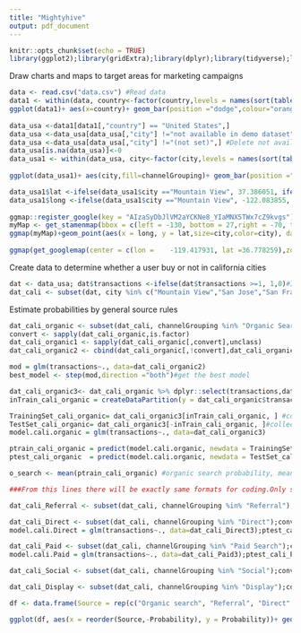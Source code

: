 ---
title: "Mightyhive"
output: pdf_document
---
```{r setup, include=FALSE}
knitr::opts_chunk$set(echo = TRUE)
library(ggplot2);library(gridExtra);library(dplyr);library(tidyverse);library(ggmap);library(ggalt);library(maps);library(caret);library(glmnet)
```
Draw charts and maps to target areas for marketing campaigns
```{r}
data <- read.csv("data.csv") #Read data
data1 <- within(data, country<-factor(country,levels = names(sort(table(country),decreasing = FALSE)))) #Sort Country data
ggplot(data1)+ aes(x=country)+ geom_bar(position ="dodge",colour="orange")+ ggtitle("Top 10 countries with the highest number of users")+ ylab("Total number of users")+ scale_x_discrete(expand = c(0,0.5))+ coord_flip(xlim = c(length(unique(data1$country))-9, length(unique(data1$country)))) + theme(plot.title = element_text(hjust=0.5,colour = "Steelblue")) #Barplot for top 10 countries
 
data_usa <-data1[data1[,"country"] == "United States",]
data_usa <-data_usa[data_usa[,"city"] !="not available in demo dataset",]
data_usa <-data_usa[data_usa[,"city"] !="(not set)",] #Delete not available data in the USA
data_usa[is.na(data_usa)]<-0
data_usa1 <- within(data_usa, city<-factor(city,levels = names(sort(table(city),decreasing = FALSE)))) #set na to 0 and sort cities for plots
                   
ggplot(data_usa1)+ aes(city,fill=channelGrouping)+ geom_bar(position ="dodge")+ ggtitle("Top 10 cities of highest number of users in the USA by source type")+ ylab("Total number of users")+ scale_x_discrete(expand = c(0,0.5))+ coord_flip(xlim = c(length(unique(data_usa$city))-9, length(unique(data_usa$city)))) + theme(plot.title = element_text(hjust=0.5,colour = "Red"),axis.text.y = element_text(size=8,color = "Blue"))#Bar plot for top 10 cities in the USA group by source

data_usa1$lat <-ifelse(data_usa1$city =="Mountain View", 37.386051, ifelse(data_usa1$city == "New York",	40.730610,    ifelse(data_usa1$city =="San Francisco",37.773972, ifelse(data_usa1$city =="Sunnyvale",37.368832, ifelse(data_usa1$city =="San Jose",37.335480, ifelse(data_usa1$city =="Los Angeles",34.052235, ifelse(data_usa1$city =="Chicago",41.881832, ifelse(data_usa1$city =="Seattle",47.608013, ifelse(data_usa1$city =="Austin",30.266666, ifelse(data_usa1$city =="Santa Clara",37.773972,0)))))))))) #Add latitude to draw a map                 
data_usa1$long <-ifelse(data_usa1$city =="Mountain View", -122.083855, ifelse(data_usa1$city == "New York",	-73.935242,  ifelse(data_usa1$city =="San Francisco",-122.431297, ifelse(data_usa1$city =="Sunnyvale",-122.036346, ifelse(data_usa1$city =="San Jose",-121.893028, ifelse(data_usa1$city =="Los Angeles",-118.243683, ifelse(data_usa1$city =="Chicago",-87.623177, ifelse(data_usa1$city =="Seattle",-122.335167, ifelse(data_usa1$city =="Austin", -97.733330, ifelse(data_usa1$city =="Santa Clara",-121.955238,0))))))))))#Add longitude to draw a map
    
ggmap::register_google(key = "AIzaSyDbJlVM2aYCKNe8_YIaMNX5TWx7cZ9kvgs") ##Get Google API
myMap <- get_stamenmap(bbox = c(left = -130, bottom = 27,right = -70, top = 50), maptype = "terrain", crop = TRUE, zoom = 5) #Get USA Map
ggmap(myMap)+geom_point(aes(x = long, y = lat,size=city,color=city), data = subset(data_usa1,city %in% c("Mountain View","New York","San Jose","San Francisco","Sunnyvale","Los Angeles","Chicago","Seattle","Austin","Santa Clara")),shape=1)+geom_encircle(aes(x = -119.417931, y = 36.778259), data = data_usa1, size = 2,color="blue")+ ggtitle("Hot spots of USA users")+ theme(plot.title = element_text(hjust=0.5)) ##Draw a map for the USA
  
ggmap(get_googlemap(center = c(lon = 	-119.417931, lat =36.778259),zoom=7,maptype ='roadmap',color = 'color'))+geom_point(aes(x = long, y = lat,size=city,color=city),data = subset(data_usa1,city %in% c("Mountain View","San Jose","San Francisco","Sunnyvale","Los Angeles","Santa Clara")),shape=21)+ ggtitle("California")+ theme(plot.title = element_text(hjust=0.5)) #Focus on California
```
Create data to determine whether a user buy or not in california cities
```{r}
dat <- data_usa; dat$transactions <-ifelse(dat$transactions >=1, 1,0)#Indicate wether a customer buy or not
dat_cali <- subset(dat, city %in% c("Mountain View","San Jose","San Francisco","Sunnyvale","Los Angeles","Santa Clara"))#Select cities in California

```
Estimate probabilities by general source rules
```{r}
dat_cali_organic <- subset(dat_cali, channelGrouping %in% "Organic Search") #Select only Organic search source type
convert <- sapply(dat_cali_organic,is.factor)
dat_cali_organic1 <- sapply(dat_cali_organic[,convert],unclass)
dat_cali_organic2 <- cbind(dat_cali_organic[,!convert],dat_cali_organic1) #Change categorical variables to numerical variables 

mod = glm(transactions~., data=dat_cali_organic2)
best_model <- step(mod,direction ="both")#get the best model

dat_cali_organic3<- dat_cali_organic %>% dplyr::select(transactions,date, bounces, hits, pageviews, timeOnSite, source, deviceCategory) #Select the best model
inTrain_cali_organic = createDataPartition(y = dat_cali_organic$transactions,p = 0.75, list = FALSE) #Create trainning set (75%)

TrainingSet_cali_organic= dat_cali_organic3[inTrain_cali_organic, ] #collect training sets
TestSet_cali_organic= dat_cali_organic3[-inTrain_cali_organic, ]#collect test sets
model.cali.organic = glm(transactions~., data=dat_cali_organic3)

ptrain_cali_organic = predict(model.cali.organic, newdata = TrainingSet_cali_organic)#Estimate the probability for the training set 
ptest_cali_organic  = predict(model.cali.organic, newdata = TestSet_cali_organic)#Estimate the probability for the test set

o_search <- mean(ptrain_cali_organic) #organic search probability, mean(ptest_cali_organic): test sets

###From this lines there will be exactly same formats for coding.Only source type would be different. So, I intentionally wrote this not that readable to reduce line 

dat_cali_Referral <- subset(dat_cali, channelGrouping %in% "Referral"); convert <- sapply(dat_cali_Referral,is.factor); dat_cali_Referral1 <-sapply(dat_cali_Referral[,convert],unclass); dat_cali_Referral2 <- cbind(dat_cali_Referral[,!convert],dat_cali_Referral1) ;dat_cali_Referral3<- dat_cali_Referral2 %>% dplyr::select(transactions,date, bounces, hits, pageviews, timeOnSite, source, deviceCategory);inTrain_cali_Referral = createDataPartition(y = dat_cali_Referral$transactions,p = 0.75,list = FALSE) ;TrainingSet_cali_Referral = dat_cali_Referral3[inTrain_cali_Referral, ]; TestSet_cali_Referral = dat_cali_Referral3[-inTrain_cali_Referral, ];model.cali.Referral = glm(transactions~., data=dat_cali_Referral3);ptest_cali_Referral  = predict(model.cali.Referral, newdata = TestSet_cali_Referral); ptrain_cali_Referral = predict(model.cali.Referral, newdata = TrainingSet_cali_Referral);referral <- mean(ptrain_cali_Referral) #cali_Referral probability, mean(ptest_cali_Referral) for test sets

dat_cali_Direct <- subset(dat_cali, channelGrouping %in% "Direct");convert <- sapply(dat_cali_Direct,is.factor); dat_cali_Direct1 <- sapply(dat_cali_Direct[,convert],unclass); dat_cali_Direct2 <- cbind(dat_cali_Direct[,!convert],dat_cali_Direct1) ;dat_cali_Direct3<- dat_cali_Direct2 %>% dplyr::select(transactions,date, bounces, hits, pageviews, timeOnSite, source, deviceCategory);inTrain_cali_Direct = createDataPartition(y = dat_cali_Direct$transactions,p = 0.75,list = FALSE);TrainingSet_cali_Direct = dat_cali_Direct3[inTrain_cali_Direct, ];TestSet_cali_Direct = dat_cali_Direct3[-inTrain_cali_Direct, ]
model.cali.Direct = glm(transactions~., data=dat_cali_Direct3);ptest_cali_Direct  = predict(model.cali.Direct, newdata = TestSet_cali_Direct);ptrain_cali_Direct = predict(model.cali.Direct, newdata = TrainingSet_cali_Direct);direct <- mean(ptrain_cali_Direct) #cali_Direct probability mean(ptest_cali_Direct) for test sets

dat_cali_Paid <- subset(dat_cali, channelGrouping %in% "Paid Search");convert <- sapply(dat_cali_Paid,is.factor); dat_cali_Paid1 <-sapply(dat_cali_Paid[,convert],unclass) ;dat_cali_Paid2 <-cbind(dat_cali_Paid[,!convert],dat_cali_Paid1);dat_cali_Paid3<- dat_cali_Paid2 %>% dplyr::select(transactions,date, bounces, hits, pageviews, timeOnSite, source, deviceCategory);inTrain_cali_Paid = createDataPartition(y = dat_cali_Paid$transactions,p = 0.75,list = FALSE);TrainingSet_cali_Paid = dat_cali_Paid3[inTrain_cali_Paid, ]; TestSet_cali_Paid = dat_cali_Paid3[-inTrain_cali_Paid, ]
model.cali.Paid = glm(transactions~., data=dat_cali_Paid3);ptest_cali_Paid  = predict(model.cali.Paid, newdata = TestSet_cali_Paid); ptrain_cali_Paid = predict(model.cali.Paid, newdata = TrainingSet_cali_Paid);paid <- mean(ptrain_cali_Paid) #cali_Paid probability 2.2%, mean(ptest_cali_Paid)

dat_cali_Social <- subset(dat_cali, channelGrouping %in% "Social");convert <- sapply(dat_cali_Social,is.factor);dat_cali_Social1 <- sapply(dat_cali_Social[,convert],unclass); dat_cali_Social2 <- cbind(dat_cali_Social[,!convert],dat_cali_Social1) ;dat_cali_Social3<- dat_cali_Social2 %>% dplyr::select(transactions,date, bounces, hits, pageviews, timeOnSite, source, deviceCategory);inTrain_cali_Social = createDataPartition(y = dat_cali_Social$transactions,p = 0.75,list = FALSE);TrainingSet_cali_Social = dat_cali_Social3[inTrain_cali_Social, ];TestSet_cali_Social = dat_cali_Social3[-inTrain_cali_Social, ];model.cali.Social = glm(transactions~., data=dat_cali_Social3); ptest_cali_Social  = predict(model.cali.Social, newdata = TestSet_cali_Social);ptrain_cali_Social = predict(model.cali.Social, newdata = TrainingSet_cali_Social);social<-mean(ptrain_cali_Social) 

dat_cali_Display <- subset(dat_cali, channelGrouping %in% "Display");convert <- sapply(dat_cali_Display,is.factor);dat_cali_Display1 <- sapply(dat_cali_Display[,convert],unclass); dat_cali_Display2 <- cbind(dat_cali_Display[,!convert],dat_cali_Display1) ;dat_cali_Display3<- dat_cali_Display2 %>% dplyr::select(transactions,date, bounces, hits, pageviews, timeOnSite, source, deviceCategory);inTrain_cali_Display = createDataPartition(y = dat_cali_Display$transactions,p = 0.75,list = FALSE);TrainingSet_cali_Display = dat_cali_Display3[inTrain_cali_Display, ];TestSet_cali_Display = dat_cali_Display3[-inTrain_cali_Display, ];model.cali.Display = glm(transactions~., data=dat_cali_Display3); ptest_cali_Display  = predict(model.cali.Display, newdata = TestSet_cali_Display);ptrain_cali_Display = predict(model.cali.Display, newdata = TrainingSet_cali_Display);Display<-mean(ptrain_cali_Display)

df <- data.frame(Source = rep(c("Organic search", "Referral", "Direct" ,"Paid Search","Social","Display","Affiliates")), Probability = c(o_search, referral, direct, paid, social,Display,0))#Make a data frame to draw a barchart of probabilities

ggplot(df, aes(x = reorder(Source,-Probability), y = Probability))+ geom_bar(stat ="identity")+labs(x="Source type")+ggtitle("Probability that a user will buy by source type in California")+ theme(plot.title = element_text(hjust=0.5,colour = "Blue"))###Draw a barchart of probabilities in California by source type

```

